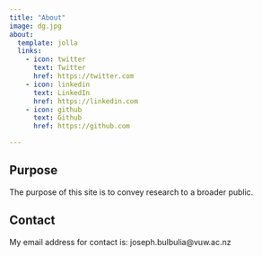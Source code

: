 ```yaml
---
title: "About"
image: dg.jpg
about:
  template: jolla
  links:
    - icon: twitter
      text: Twitter
      href: https://twitter.com
    - icon: linkedin
      text: LinkedIn
      href: https://linkedin.com
    - icon: github
      text: Github
      href: https://github.com

---
```





## Purpose

The purpose of this site is to convey research to a broader public. 

## Contact 

My email address for contact is: joseph.bulbulia@vuw.ac.nz
